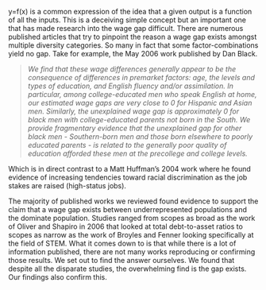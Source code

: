 <!-- Literature Review -->

y=f(x) is a common expression of the idea that a given output is a function of all the inputs. This is a deceiving simple concept but an important one that has made research into the wage gap difficult. There are numerous published articles that try to pinpoint the reason a wage gap exists amongst multiple diversity categories. So many in fact that some factor-combinations yield no gap. Take for example, the May 2006 work published by Dan Black.

> *We find that these wage differences generally appear to be the consequence of differences in premarket factors: age, the levels and types of education, and English fluency and/or assimilation. In particular, among college-educated men who speak English at home, our estimated wage gaps are very close to 0 for Hispanic and Asian men. Similarly, the unexplained wage gap is approximately 0 for black men with college-educated parents not born in the South. We provide fragmentary evidence that the unexplained gap for other black men - Southern-born men and those born elsewhere to poorly educated parents - is related to the generally poor quality of education afforded these men at the precollege and college levels.*

Which is in direct contrast to a Matt Huffman's 2004 work where he found evidence of increasing tendencies toward racial discrimination as the job stakes are raised (high-status jobs).

The majority of published works we reviewed found evidence to support the claim that a wage gap exists between underrepresented populations and the dominate population. Studies ranged from scopes as broad as the work of Oliver and Shapiro in 2006 that looked at total debt-to-asset ratios to scopes as narrow as the work of Broyles and Fenner looking specifically at the field of STEM. What it comes down to is that while there is a lot of information published, there are not many works reproducing or confirming those results. We set out to find the answer ourselves. We found that despite all the disparate studies, the overwhelming find is the gap exists. Our findings also confirm this.

